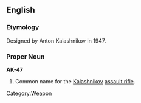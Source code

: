 ==English==
===Etymology===
Designed by Anton Kalashnikov in 1947.
===Proper Noun===
'''AK-47'''
# Common name for the [[Kalashnikov]] [[assault rifle]].
[[Category:Weapon]]